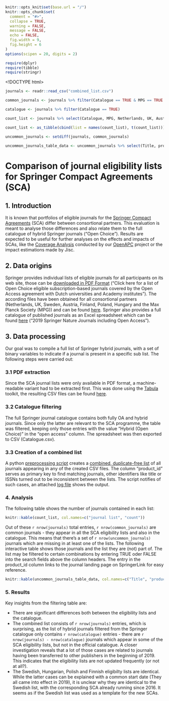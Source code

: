 ```r

knitr::opts_knit$set(base.url = "/")
knitr::opts_chunk$set(
  comment = "#>",
  collapse = TRUE,
  warning = FALSE,
  message = FALSE,
  echo = FALSE,
  fig.width = 9,
  fig.height = 6
)
options(scipen = 20, digits = 2)
```

```r
require(dplyr)
require(tibble)
require(stringr)
```

<!DOCTYPE html>
<html>
<head>
<meta charset="UTF-8">
<link rel="stylesheet" type="text/css" href="css/bootstrap.min.css">
<link rel="stylesheet" type="text/css" href="DataTables/datatables.min.css"/>
<script type="text/javascript" src="DataTables/datatables.min.js"></script>
</head>

<body>
<script>
$(document).ready(function () {
    var table = $('table').last();
    table.children('thead').append('<tr class="name_row"></tr>');
    table.children('thead').each(function () {
        $(this).children('tr').first().attr('class', 'search_row');
    })
    $('.search_row th').each(function() {
        $(this).parent().siblings('.name_row').append($(this).clone());
        var col_text = $(this).text();
        var width = $(this).css('width');
        $th = '<div style="width: ' + width + '"><input type="text" placeholder="'+col_text+'" data-column-name="' + col_text + '"></div>';
        $(this).html($th);
    });
    var data_table = table.DataTable();
    data_table.columns().every(function () {
        var column = this;
        var header_text = $(column.header()).text();
        var $input = $('input[data-column-name="' + header_text + '"]');
        if ($('.FixedHeader_Cloned').length) {
            var $input = $('.FixedHeader_Cloned input[data-column-name="' + header_text + '"]');
        }
        $input.off('keyup change');
        $input.on('keyup change', function() {
            column.search($input.val()).draw();
        });
    });
});
</script>

<div class="container-fluid">


```r

journals <- readr::read_csv("combined_list.csv")

common_journals <- journals %>% filter(Catalogue == TRUE & MPG == TRUE & Netherlands == TRUE & UK == TRUE & Austria == TRUE & Sweden == TRUE & Finland == TRUE & Hungary == TRUE & Poland == TRUE)

catalogue <- journals %>% filter(Catalogue == TRUE)

count_list <- journals %>% select(Catalogue, MPG, Netherlands, UK, Austria, Sweden, Finland, Hungary, Poland) %>% summarise_all(sum) %>% add_column("Combined list" = nrow(journals))

count_list <- as_tibble(cbind(list = names(count_list), t(count_list)))

uncommon_journals <- setdiff(journals, common_journals) 

uncommon_journals_table_data <- uncommon_journals %>% select(Title, product_id, Catalogue, MPG, Netherlands, UK, Austria, Sweden, Finland, Hungary, Poland) %>% mutate(product_id = str_c("[", product_id, "](https://link.springer.com/journal/", product_id, ")"))

```

# Comparison of journal eligibility lists for Springer Compact Agreements (SCA)

## 1. Introduction

It is known that portfolios of eligible journals for the [Springer Compact Agreements](https://www.springer.com/de/open-access/springer-open-choice/springer-compact) (SCA) differ between consortional partners. 
This evaluation is meant to analyse those differences and also relate them to the full catalogue of hybrid Springer journals ("Open Choice"). Results are expected to be useful for further analyses on the effects and impacts of SCAs, like the [Coverage Analysis](https://openapc.github.io/general/openapc/2018/03/22/offsetting-coverage/) conducted by our [OpenAPC](https://github.com/OpenAPC/openapc-de) project or the impact estimations made by Jisc.

## 2. Data origins

Springer provides individual lists of eligible journals for all participants on its web site, those can be [downloaded in PDF Format](https://www.springer.com/de/open-access/springer-open-choice/springer-compact/agreements-dutch-authors) ("Click here for a list of Open Choice eligible subscription-based journals covered by the Open Access agreement with Dutch universities and Academy institutes"). 
The according files have been obtained for all consortional partners (Netherlands, UK, Sweden, Austria, Finland, Poland, Hungary and the Max Planck Society (MPG)) and can be found [here](https://github.com/cbroschinski/sca_eligible_journals_comparison/tree/master/raw_pdf_lists).
Springer also provides a full catalogue of published journals as an Excel spreadsheet which can be found [here](https://www.springernature.com/de/librarians/licensing/journals-price-list) ("2019 Springer Nature Journals including Open Access").

## 3. Data processing

Our goal was to compile a full list of Springer hybrid journals, with a set of binary variables to indicate if a journal is present in a specific sub list. The following steps were carried out:

### 3.1 PDF extraction

Since the SCA journal lists were only available in PDF format, a machine-readable variant had to be extracted first. This was done using the [Tabula](https://tabula.technology/) toolkit, the resulting CSV files can be found [here](https://github.com/cbroschinski/sca_eligible_journals_comparison/tree/master/extracted_csvs).

### 3.2 Catalogue filtering

The full Springer journal catalogue contains both fully OA and hybrid journals. Since only the latter are relevant to the SCA programme, the table was filtered, keeping only those entries with the value "Hybrid (Open Choice)" in the "open access" column. The spreadsheet was then exported to CSV (Catalogue.csv).

### 3.3 Creation of a combined list

A python [preprocessing script](https://github.com/cbroschinski/sca_eligible_journals_comparison/blob/master/preprocessing.py) creates a [combined, duplicate-free list](https://github.com/cbroschinski/sca_eligible_journals_comparison/blob/master/combined_list.csv) of all journals appearing in any of the created CSV files. 
The column "product_id" serves as primary key to find matching journals, other identifiers like title or ISSNs turned out to be inconsistent between the lists. The script notifies of such cases, an attached [log file](https://github.com/cbroschinski/sca_eligible_journals_comparison/blob/master/preprocessing_log.txt) shows the output.

### 4. Analysis

The following table shows the number of journals contained in each list:

``` r
knitr::kable(count_list, col.names=c("journal list", "count"))
```

Out of these `r nrow(journals)` total entries, `r nrow(common_journals)` are common journals - they appear in all the SCA eligibility lists and also in the catalogue. This means that there's a set of `r nrow(uncommon_journals)` journals which are missing in at least one of the lists. The following interactive table shows those journals and the list they are (not) part of. 
The list may be filtered to certain combinations by entering TRUE oder FALSE into the search fields above the column headers. The entry in the product_id column links to the journal landing page on SpringerLink for easy reference.

``` r
knitr::kable(uncommon_journals_table_data, col.names=c("Title", "product_id", "Catalogue", "MPG", "Netherlands", "UK", "Austria", "Sweden", "Finland", "Hungary", "Poland"))
```

### 5. Results

Key insights from the filtering table are:

- There are significant differences both between the eligibility lists and the catalogue. 
- The combined list consists of `r nrow(journals)` entries, which is surprising, as the list of hybrid journals filtered from the Springer catalogue only contains `r nrow(catalogue)` entries - there are `r nrow(journals) - nrow(catalogue)` journals which appear in some of the SCA eligibility lists, but not in the official catalogue. 
A closer investigation reveals that a lot of those cases are related to journals having been transferred to other publishers in the beginning of 2019. This indicates that the eligibility lists are not updated frequently (or not at all?).
- The Swedish, Hungarian, Polish and Finnish eligibilty lists are identical. While the latter cases can be explained with a common start date (They all came into effect in 2019), it is unclear why they are identical to the Swedish list, with the corresponding SCA already running since 2016. It seems as if the Swedish list was used as a template for the new SCAs.

</div>
</body>
</html>
